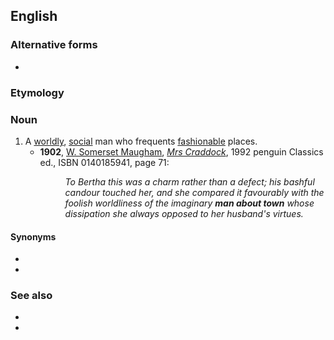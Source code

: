 ==English==

===Alternative forms===
* {{l|en|man-about-town}}

===Etymology===
{{rfe|lang=en}}

===Noun===
{{en-noun|men about town}}

# A [[worldly]], [[social]] man who frequents [[fashionable]] places.
#* '''1902''', [[w:W. Somerset Maugham|W. Somerset Maugham]], ''[[w:Mrs Craddock|Mrs Craddock]]'', 1992 penguin Classics ed., ISBN 0140185941, page 71:
#*: ''To Bertha this was a charm rather than a defect; his bashful candour touched her, and she compared it favourably with the foolish worldliness of the imaginary '''man about town''' whose dissipation she always opposed to her husband's virtues.''

====Synonyms====
* {{l|en|boulevardier}}
* {{l|en|flaneur}}

===See also===
* {{l|en|bon vivant}}
* {{l|en|dandy}}